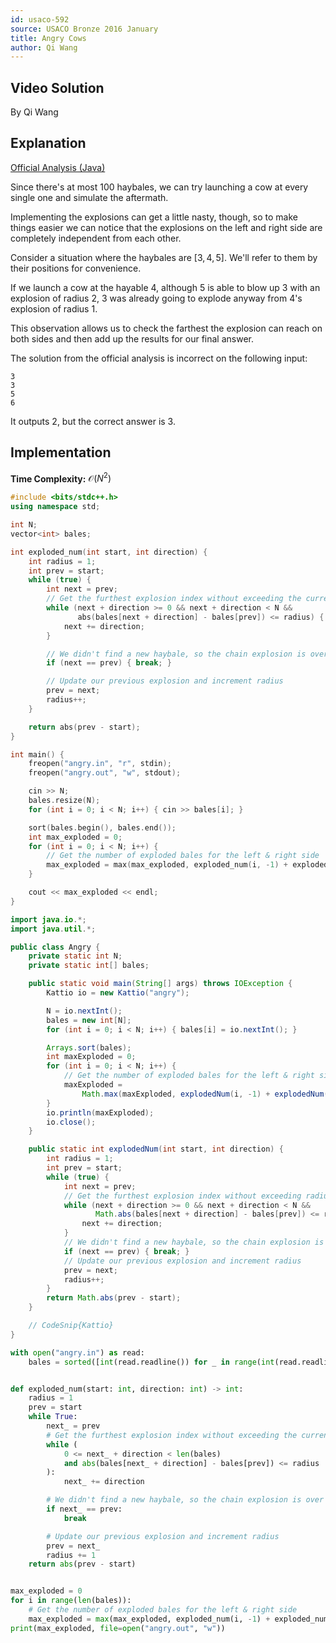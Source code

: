 ```yaml
---
id: usaco-592
source: USACO Bronze 2016 January
title: Angry Cows
author: Qi Wang
---
```


## Video Solution

By Qi Wang

<YouTube id="aFHESO1lhEY" />

## Explanation

[Official Analysis (Java)](http://www.usaco.org/current/data/sol_angry_bronze_jan16.html)

Since there's at most 100 haybales, we can try launching a cow at every single
one and simulate the aftermath.

Implementing the explosions can get a little nasty, though, so to make
things easier we can notice that the explosions on the left and right side
are completely independent from each other.

Consider a situation where the haybales are $[3, 4, 5]$.
We'll refer to them by their positions for convenience.

If we launch a cow at the hayable $4$, although $5$ is able
to blow up $3$ with an explosion of radius $2$, $3$ was already going
to explode anyway from $4$'s explosion of radius $1$.

This observation allows us to check the farthest the explosion can reach on both sides
and then add up the results for our final answer.

<Warning>

The solution from the official analysis is incorrect on the following input:

```
3
3
5
6
```

It outputs 2, but the correct answer is 3.

</Warning>

## Implementation

**Time Complexity:** $\mathcal{O}(N^2)$

<LanguageSection>
<CPPSection>

```cpp
#include <bits/stdc++.h>
using namespace std;

int N;
vector<int> bales;

int exploded_num(int start, int direction) {
	int radius = 1;
	int prev = start;
	while (true) {
		int next = prev;
		// Get the furthest explosion index without exceeding the current radius
		while (next + direction >= 0 && next + direction < N &&
		       abs(bales[next + direction] - bales[prev]) <= radius) {
			next += direction;
		}

		// We didn't find a new haybale, so the chain explosion is over
		if (next == prev) { break; }

		// Update our previous explosion and increment radius
		prev = next;
		radius++;
	}

	return abs(prev - start);
}

int main() {
	freopen("angry.in", "r", stdin);
	freopen("angry.out", "w", stdout);

	cin >> N;
	bales.resize(N);
	for (int i = 0; i < N; i++) { cin >> bales[i]; }

	sort(bales.begin(), bales.end());
	int max_exploded = 0;
	for (int i = 0; i < N; i++) {
		// Get the number of exploded bales for the left & right side
		max_exploded = max(max_exploded, exploded_num(i, -1) + exploded_num(i, 1) + 1);
	}

	cout << max_exploded << endl;
}
```

</CPPSection>
<JavaSection>

```java
import java.io.*;
import java.util.*;

public class Angry {
	private static int N;
	private static int[] bales;

	public static void main(String[] args) throws IOException {
		Kattio io = new Kattio("angry");

		N = io.nextInt();
		bales = new int[N];
		for (int i = 0; i < N; i++) { bales[i] = io.nextInt(); }

		Arrays.sort(bales);
		int maxExploded = 0;
		for (int i = 0; i < N; i++) {
			// Get the number of exploded bales for the left & right side
			maxExploded =
			    Math.max(maxExploded, explodedNum(i, -1) + explodedNum(i, 1) + 1);
		}
		io.println(maxExploded);
		io.close();
	}

	public static int explodedNum(int start, int direction) {
		int radius = 1;
		int prev = start;
		while (true) {
			int next = prev;
			// Get the furthest explosion index without exceeding radius
			while (next + direction >= 0 && next + direction < N &&
			       Math.abs(bales[next + direction] - bales[prev]) <= radius) {
				next += direction;
			}
			// We didn't find a new haybale, so the chain explosion is over
			if (next == prev) { break; }
			// Update our previous explosion and increment radius
			prev = next;
			radius++;
		}
		return Math.abs(prev - start);
	}

	// CodeSnip{Kattio}
}
```

</JavaSection>
<PySection>

```py
with open("angry.in") as read:
	bales = sorted([int(read.readline()) for _ in range(int(read.readline()))])


def exploded_num(start: int, direction: int) -> int:
	radius = 1
	prev = start
	while True:
		next_ = prev
		# Get the furthest explosion index without exceeding the current radius
		while (
			0 <= next_ + direction < len(bales)
			and abs(bales[next_ + direction] - bales[prev]) <= radius
		):
			next_ += direction

		# We didn't find a new haybale, so the chain explosion is over
		if next_ == prev:
			break

		# Update our previous explosion and increment radius
		prev = next_
		radius += 1
	return abs(prev - start)


max_exploded = 0
for i in range(len(bales)):
	# Get the number of exploded bales for the left & right side
	max_exploded = max(max_exploded, exploded_num(i, -1) + exploded_num(i, 1) + 1)
print(max_exploded, file=open("angry.out", "w"))
```

</PySection>
</LanguageSection>
